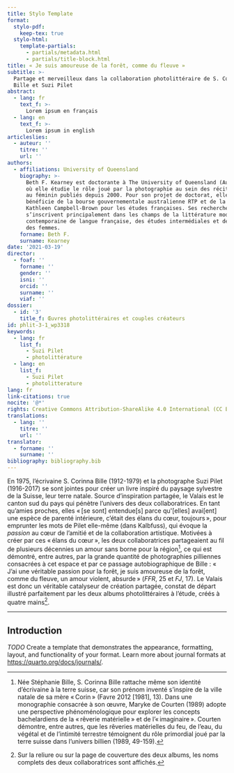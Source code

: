 ```yaml
---
title: Stylo Template
format:
  stylo-pdf:
    keep-tex: true  
  stylo-html: 
    template-partials:
      - partials/metadata.html
      - partials/title-block.html
title: « Je suis amoureuse de la forêt, comme du fleuve »
subtitle: >-
  Partage et merveilleux dans la collaboration photolittéraire de S. Corinna
  Bille et Suzi Pilet
abstract:
  - lang: fr
    text_f: >-
      Lorem ipsum en français
  - lang: en
    text_f: >-
      Lorem ipsum in english
articleslies:
  - auteur: ''
    titre: ''
    url: ''
authors:
  - affiliations: University of Queensland
    biography: >-
      Beth F. Kearney est doctorante à The University of Queensland (Australie)
      où elle étudie le rôle joué par la photographie au sein des récits de soi
      au féminin publiés depuis 2000. Pour son projet de doctorat, elle
      bénéficie de la bourse gouvernementale australienne RTP et de la bourse
      Kathleen Campbell-Brown pour les études françaises. Ses recherches
      s’inscrivent principalement dans les champs de la littérature moderne et
      contemporaine de langue française, des études intermédiales et des écrits
      des femmes. 
    forname: Beth F.
    surname: Kearney
date: '2021-03-19'
director:
  - foaf: ''
    forname: ''
    gender: ''
    isni: ''
    orcid: ''
    surname: ''
    viaf: ''
dossier:
  - id: '3'
    title_f: Œuvres photolittéraires et couples créateurs
id: phlit-3-1_wp3318
keywords:
  - lang: fr
    list_f:
      - Suzi Pilet
      - photolittérature
  - lang: en
    list_f:
      - Suzi Pilet
      - photolitterature
lang: fr
link-citations: true
nocite: '@*'
rights: Creative Commons Attribution-ShareAlike 4.0 International (CC BY-SA 4.0)
translations:
  - lang: ''
    titre: ''
    url: ''
translator:
  - forname: ''
    surname: ''
bibliography: bibliography.bib
---
```


En 1975, l'écrivaine S. Corinna Bille (1912-1979) et la photographe Suzi Pilet (1916-2017) se sont jointes pour créer un livre inspiré du paysage sylvestre de la Suisse, leur terre natale. Source d'inspiration partagée, le Valais est le canton sud du pays qui pénètre l'univers des deux collaboratrices. En tant qu'amies proches, elles « \[se sont\] entendue\[s\] parce qu\'\[elles\] avai\[ent\] une espèce de parenté intérieure, c'était des élans du cœur, toujours », pour emprunter les mots de Pilet elle-même (dans Kalbfuss), qui évoque la *passion* au cœur de l'amitié et de la collaboration artistique. Motivées à créer par ces « élans du cœur », les deux collaboratrices partageaient au fil de plusieurs décennies un amour sans borne pour la région[^1], ce qui est démontré, entre autres, par la grande quantité de photographies pilliennes consacrées à cet espace et par ce passage autobiographique de Bille : « J'ai une véritable passion pour la forêt, je suis amoureuse de la forêt, comme du fleuve, un amour violent, absurde » (*FFR*, 25 et *FJ*, 17). Le Valais est donc un véritable catalyseur de création partagée, constat de départ illustré parfaitement par les deux albums photolittéraires à l'étude, créés à quatre mains[^2].


[^1]: Née Stéphanie Bille, S. Corinna Bille rattache même son identité d'écrivaine à la terre suisse, car son prénom inventé s'inspire de la ville natale de sa mère « Corin » (Favre 2012 \[1981\], 13). Dans une monographie consacrée à son œuvre, Maryke de Courten (1989) adopte une perspective phénoménologique pour explorer les concepts bachelardiens de la « rêverie matérielle » et de l'« imaginaire ». Courten démontre, entre autres, que les rêveries matérielles du feu, de l'eau, du végétal et de l'intimité terrestre témoignent du rôle primordial joué par la terre suisse dans l'univers billien (1989, 49-159).

[^2]: Sur la reliure ou sur la page de couverture des deux albums, les noms complets des deux collaboratrices sont affichés.


---

## Introduction {#sec-intro}

*TODO* Create a template that demonstrates the appearance, formatting, layout, and functionality of your format. Learn more about journal formats at <https://quarto.org/docs/journals/>.


